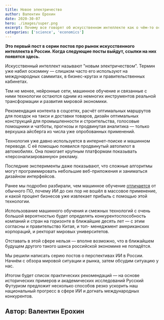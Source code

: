 ```yaml
---
title: Новое электричество
author: Валентин Ерохин
date: 2020-30-07
hero: ./images/super.png
excerpt: Почему все говорят об искусственном интеллекте как о чём-то особенном и сможет ли Россия догнать остальных в ИИ
categories: ['science', 'economics']
---
```


**Это первый пост в серии постов про рынок искусственного интеллекта в России. Когда следующие посты выйдут, ссылки на них появятся здесь.**

Искусственный интеллект называют "новым электричеством". Термин уже набил оскомину — слишком часто его используют на международных саммитах, в бизнес-кругах и правительственных кабинетах. 

Тем не менее, нейронные сети, машинное 
обучение и связанные с ними технологии остаются одним из немногих инструментов реальной трансформации и развития мировой экономики.

Рекомендация контента в соцсетях, расчёт оптимальных маршрутов для поездок на 
такси и доставки товаров, дизайн оптимальных конструкций для 
промышленности и строительства, голосовые помощники и чатботы, прогнозы и продвинутая аналитика — только верхушка айсберга из числа уже опробованных применений.

Технология уже давно используется в интернет-поиске и машинном переводе. С её 
помощью появился продвинутый автопилот в автомобилях. Она помогает крупным 
платформам показывать «персонализированную» рекламу. 

Последние эксперименты даже показывают, что сложные алгоритмы могут программировать 
небольшие веб-приложения и заниматься дизайном интерфейсов.

Ранее мы подробно разбирали, чем машинное обучение [отличается](https://t.me/redzion/16448) от обычного ПО, почему ИИ до сих пор не вошёл в массовое 
применение, и какой процент бизнесов уже извлекает прибыль с помощью этой 
технологии.

Использование машинного обучения и смежных технологий с очень большой вероятностью будет определять конкурентоспособность компаний и стран на горизонте в ближайшие десять лет — с этим согласны и правительство Китая, и топ-
менеджмент американских корпораций, и ректорат мировых университетов.

Отставать в этой сфере нельзя — вполне возможно, что в ближайшем будущем другого такого шанса российской экономике не попадётся.

Мы решили написать серию постов о перспективах ИИ в России. Начнём с обзора мировой ситуации и рынка, затем обсудим ситуацию у нас. 

Итогом будет список практических рекомендаций — на основе исторических примеров и академических исследований Русский Футуризм предложит несколько способов резко ускорить наш национальный прогресс в сфере ИИ и догнать международных конкурентов.

## Автор: Валентин Ерохин